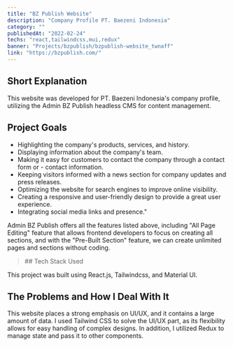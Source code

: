 ```yaml
---
title: "BZ Publish Website"
description: "Company Profile PT. Baezeni Indonesia"
category: ""
publishedAt: "2022-02-24"
techs: "react,tailwindcss,mui,redux"
banner: "Projects/bzpublish/bzpublish-website_twnaff"
link: "https://bzpublish.com/"
---
```


## Short Explanation

This website was developed for PT. Baezeni Indonesia's company profile, utilizing the Admin BZ Publish headless CMS for content management.

## Project Goals

- Highlighting the company's products, services, and history.
- Displaying information about the company's team.
- Making it easy for customers to contact the company through a contact form or - contact information.
- Keeping visitors informed with a news section for company updates and press releases.
- Optimizing the website for search engines to improve online visibility.
- Creating a responsive and user-friendly design to provide a great user experience.
- Integrating social media links and presence."

Admin BZ Publish offers all the features listed above, including "All Page Editing" feature that allows frontend developers to focus on creating all sections, and with the "Pre-Built Section" feature, we can create unlimited pages and sections without coding.

<blockquote className="with-icons">
  ## Tech Stack Used
  <div className="not-prose mt-2">
    <TechIcons techs={["react", "tailwindcss", "mui", "redux"]} />
  </div>
</blockquote>

This project was built using React.js, Tailwindcss, and Material UI.

## The Problems and How I Deal With It

This website places a strong emphasis on UI/UX, and it contains a large amount of data. I used Tailwind CSS to solve the UI/UX part, as its flexibility allows for easy handling of complex designs. In addition, I utilized Redux to manage state and pass it to other components.
